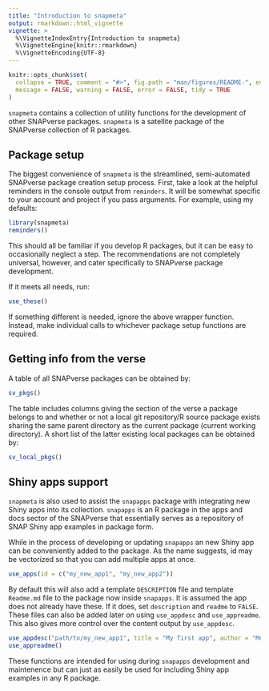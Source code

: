 ```yaml
---
title: "Introduction to snapmeta"
output: rmarkdown::html_vignette
vignette: >
  %\VignetteIndexEntry{Introduction to snapmeta}
  %\VignetteEngine{knitr::rmarkdown}
  %\VignetteEncoding{UTF-8}
---
```


```r
knitr::opts_chunk$set(
  collapse = TRUE, comment = "#>", fig.path = "man/figures/README-", eval = TRUE,
  message = FALSE, warning = FALSE, error = FALSE, tidy = TRUE
)
```

`snapmeta` contains a collection of utility functions for the development of other SNAPverse packages.
`snapmeta` is a satellite package of the SNAPverse collection of R packages.

## Package setup

The biggest convenience of `snapmeta` is the streamlined, semi-automated SNAPverse package creation setup process.
First, take a look at the helpful reminders in the console output from `reminders`.
It will be somewhat specific to your account and project if you pass arguments.
For example, using my defaults:

```r
library(snapmeta)
reminders()
```

This should all be familiar if you develop R packages, but it can be easy to occasionally neglect a step.
The recommendations are not completely universal, however, and cater specifically to SNAPverse package development.

If it meets all needs, run:

```r
use_these()
```

If something different is needed, ignore the above wrapper function.
Instead, make individual calls to whichever package setup functions are required.

## Getting info from the verse

A table of all SNAPverse packages can be obtained by:

```r
sv_pkgs()
```

The table includes columns giving the section of the verse a package belongs to and whether or not a local git repository/R source package
exists sharing the same parent directory as the current package (current working directory).
A short list of the latter existing local packages can be obtained by:

```r
sv_local_pkgs()
```

## Shiny apps support

`snapmeta` is also used to assist the `snapapps` package with integrating new Shiny apps into its collection. `snapapps` is an R package in the apps and docs sector of the SNAPverse that essentially serves as a repository of SNAP Shiny app examples in package form.

While in the process of developing or updating `snapapps` an new Shiny app can be conveniently added to the package.
As the name suggests, id may be vectorized so that you can add multiple apps at once.

```r
use_apps(id = c("my_new_app1", "my_new_app2"))
```

By default this will also add a template `DESCRIPTION` file and template `Readme.md` file to the package now inside `snapapps`.
It is assumed the app does not already have these. If it does, set `description` and `readme` to `FALSE`.
These files can also be added later on using `use_appdesc` and `use_appreadme`.
This also gives more control over the content output by `use_appdesc`.

```r
use_appdesc("path/to/my_new_app1", title = "My first app", author = "Me", url = "example.com", tags = c("data analysis", "graphing"))
use_appreadme()
```

These functions are intended for using during `snapapps` development and maintenence but can just as easily be used for including Shiny app examples in any R package.
